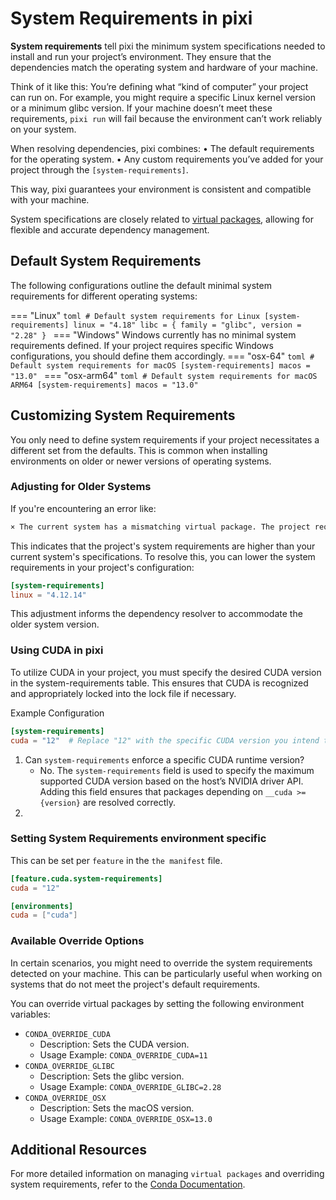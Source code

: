 # System Requirements in pixi
**System requirements** tell pixi the minimum system specifications needed to install and run your project’s environment.
They ensure that the dependencies match the operating system and hardware of your machine.

Think of it like this:
You’re defining what “kind of computer” your project can run on.
For example, you might require a specific Linux kernel version or a minimum glibc version.
If your machine doesn’t meet these requirements, `pixi run` will fail because the environment can’t work reliably on your system.

When resolving dependencies, pixi combines:
•	The default requirements for the operating system.
•	Any custom requirements you’ve added for your project through the `[system-requirements]`.

This way, pixi guarantees your environment is consistent and compatible with your machine.

System specifications are closely related to [virtual packages](https://conda.io/projects/conda/en/latest/user-guide/tasks/manage-virtual.html), allowing for flexible and accurate dependency management.

## Default System Requirements

The following configurations outline the default minimal system requirements for different operating systems:

=== "Linux"
    ```toml
    # Default system requirements for Linux
    [system-requirements]
    linux = "4.18"
    libc = { family = "glibc", version = "2.28" }
    ```
=== "Windows"
    Windows currently has no minimal system requirements defined. If your project requires specific Windows configurations,
    you should define them accordingly.
=== "osx-64"
    ```toml
    # Default system requirements for macOS
    [system-requirements]
    macos = "13.0"
    ```
=== "osx-arm64"
    ```toml
    # Default system requirements for macOS ARM64
    [system-requirements]
    macos = "13.0"
    ```

## Customizing System Requirements

You only need to define system requirements if your project necessitates a different set from the defaults.
This is common when installing environments on older or newer versions of operating systems.

### Adjusting for Older Systems
If you're encountering an error like:

```bash
× The current system has a mismatching virtual package. The project requires '__linux' to be at least version '4.18' but the system has version '4.12.14'
```

This indicates that the project's system requirements are higher than your current system's specifications.
To resolve this, you can lower the system requirements in your project's configuration:

```toml
[system-requirements]
linux = "4.12.14"
```

This adjustment informs the dependency resolver to accommodate the older system version.

### Using CUDA in pixi

To utilize CUDA in your project, you must specify the desired CUDA version in the system-requirements table.
This ensures that CUDA is recognized and appropriately locked into the lock file if necessary.

Example Configuration

```toml
[system-requirements]
cuda = "12"  # Replace "12" with the specific CUDA version you intend to use
```

1. Can `system-requirements` enforce a specific CUDA runtime version?
    - No. The `system-requirements` field is used to specify the maximum supported CUDA version based on the host’s NVIDIA driver API.
Adding this field ensures that packages depending on `__cuda >= {version}` are resolved correctly.
2.

### Setting System Requirements environment specific
This can be set per `feature` in the `the manifest` file.

```toml
[feature.cuda.system-requirements]
cuda = "12"

[environments]
cuda = ["cuda"]
```

### Available Override Options
In certain scenarios, you might need to override the system requirements detected on your machine.
This can be particularly useful when working on systems that do not meet the project's default requirements.

You can override virtual packages by setting the following environment variables:

- `CONDA_OVERRIDE_CUDA`
  - Description: Sets the CUDA version.
  - Usage Example: `CONDA_OVERRIDE_CUDA=11`
- `CONDA_OVERRIDE_GLIBC`
  - Description: Sets the glibc version.
  - Usage Example: `CONDA_OVERRIDE_GLIBC=2.28`
- `CONDA_OVERRIDE_OSX`
  - Description: Sets the macOS version.
  - Usage Example: `CONDA_OVERRIDE_OSX=13.0`

## Additional Resources

For more detailed information on managing `virtual packages` and overriding system requirements, refer to
the [Conda Documentation](https://docs.conda.io/projects/conda/en/latest/user-guide/tasks/manage-virtual.html).
